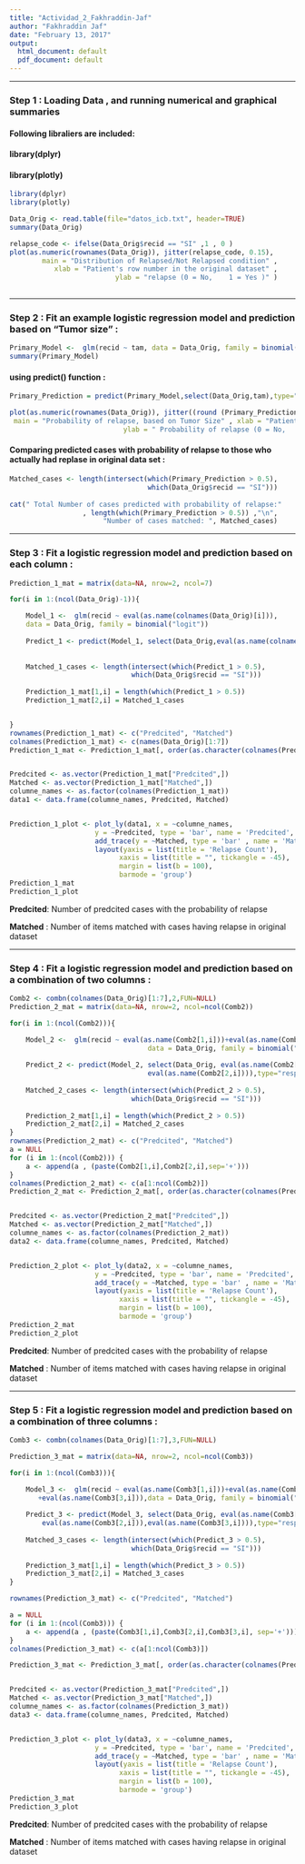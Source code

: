 ---
title: "Actividad_2_Fakhraddin-Jaf"
author: "Fakhraddin Jaf"
date: "February 13, 2017"
output:
  html_document: default
  pdf_document: default
---
---------

### Step 1 : Loading Data , and running numerical and graphical summaries 

#### Following libraliers are included:
#### library(dplyr) 
#### library(plotly)

```{r chunk_name,include=FALSE}
library(dplyr)
library(plotly)
```


```{r}
Data_Orig <- read.table(file="datos_icb.txt", header=TRUE)
summary(Data_Orig)
```

```{r}
relapse_code <- ifelse(Data_Orig$recid == "SI" ,1 , 0 )
plot(as.numeric(rownames(Data_Orig)), jitter(relapse_code, 0.15), 
        main = "Distribution of Relapsed/Not Relapsed condition" , 
           xlab = "Patient's row number in the original dataset" , 
                          ylab = "relapse (0 = No,    1 = Yes )" )
        
```
------------

### Step 2 : Fit an example logistic regression model and prediction based on "Tumor size" :
```{r}
Primary_Model <-  glm(recid ~ tam, data = Data_Orig, family = binomial("logit"))
summary(Primary_Model)
```


#### using __predict()__ function :
```{r}
Primary_Prediction = predict(Primary_Model,select(Data_Orig,tam),type="response")

plot(as.numeric(rownames(Data_Orig)), jitter((round (Primary_Prediction )), 0.05) , 
 main = "Probability of relapse, based on Tumor Size" , xlab = "Patient's number" , 
                            ylab = " Probability of relapse (0 = No,    1 = Yes )")
```

#### Comparing predicted cases with probability of relapse to those who actually had replase in original data set  :
```{r}
Matched_cases <- length(intersect(which(Primary_Prediction > 0.5), 
                                  which(Data_Orig$recid == "SI")))
                                  
cat(" Total Number of cases predicted with probability of relapse:"
                  , length(which(Primary_Prediction > 0.5)) ,"\n", 
                       "Number of cases matched: ", Matched_cases)
```

-------------

### Step 3 : Fit a logistic regression model and prediction based on each column :
```{r}
Prediction_1_mat = matrix(data=NA, nrow=2, ncol=7)

for(i in 1:(ncol(Data_Orig)-1)){

    Model_1 <-  glm(recid ~ eval(as.name(colnames(Data_Orig)[i])),
	data = Data_Orig, family = binomial("logit"))
	
    Predict_1 <- predict(Model_1, select(Data_Orig,eval(as.name(colnames(Data_Orig)[i])))
                                                                        ,type="response")
	
    Matched_1_cases <- length(intersect(which(Predict_1 > 0.5), 
                              which(Data_Orig$recid == "SI")))
    
    Prediction_1_mat[1,i] = length(which(Predict_1 > 0.5))
    Prediction_1_mat[2,i] = Matched_1_cases


}
rownames(Prediction_1_mat) <- c("Predcited", "Matched")
colnames(Prediction_1_mat) <- c(names(Data_Orig)[1:7])
Prediction_1_mat <- Prediction_1_mat[, order(as.character(colnames(Prediction_1_mat)))]


Predcited <- as.vector(Prediction_1_mat["Predcited",])
Matched <- as.vector(Prediction_1_mat["Matched",])
columne_names <- as.factor(colnames(Prediction_1_mat))
data1 <- data.frame(columne_names, Predcited, Matched)


Prediction_1_plot <- plot_ly(data1, x = ~columne_names, 
                     y = ~Predcited, type = 'bar', name = 'Predcited', width = 920, alpha = 0.8) %>%
                     add_trace(y = ~Matched, type = 'bar' , name = 'Matched') %>%
                     layout(yaxis = list(title = 'Relapse Count'), 
                           xaxis = list(title = "", tickangle = -45), 
                           margin = list(b = 100),
                           barmode = 'group')
Prediction_1_mat
Prediction_1_plot

```

__Predcited__: Number of predcited cases with the probability of relapse

__Matched__ : Number of items matched with cases having relapse in original dataset


-------------

### Step 4 : Fit a logistic regression model and prediction based on a combination of two columns :
```{r}
Comb2 <- combn(colnames(Data_Orig)[1:7],2,FUN=NULL)
Prediction_2_mat = matrix(data=NA, nrow=2, ncol=ncol(Comb2))

for(i in 1:(ncol(Comb2))){

    Model_2 <-  glm(recid ~ eval(as.name(Comb2[1,i]))+eval(as.name(Comb2[2,i])), 
                                  data = Data_Orig, family = binomial("logit"))
    
    Predict_2 <- predict(Model_2, select(Data_Orig, eval(as.name(Comb2[1,i])), 
                                  eval(as.name(Comb2[2,i]))),type="response") 
    
    Matched_2_cases <- length(intersect(which(Predict_2 > 0.5), 
                              which(Data_Orig$recid == "SI")))
    
    Prediction_2_mat[1,i] = length(which(Predict_2 > 0.5))
    Prediction_2_mat[2,i] = Matched_2_cases
}
rownames(Prediction_2_mat) <- c("Predcited", "Matched")
a = NULL
for (i in 1:(ncol(Comb2))) {
    a <- append(a , (paste(Comb2[1,i],Comb2[2,i],sep='+')))
}
colnames(Prediction_2_mat) <- c(a[1:ncol(Comb2)])
Prediction_2_mat <- Prediction_2_mat[, order(as.character(colnames(Prediction_2_mat)))]


Predcited <- as.vector(Prediction_2_mat["Predcited",])
Matched <- as.vector(Prediction_2_mat["Matched",])
columne_names <- as.factor(colnames(Prediction_2_mat))
data2 <- data.frame(columne_names, Predcited, Matched)


Prediction_2_plot <- plot_ly(data2, x = ~columne_names, 
                     y = ~Predcited, type = 'bar', name = 'Predcited', width = 920, alpha = 0.8) %>%
                     add_trace(y = ~Matched, type = 'bar' , name = 'Matched') %>%
                     layout(yaxis = list(title = 'Relapse Count'), 
                           xaxis = list(title = "", tickangle = -45), 
                           margin = list(b = 100),
                           barmode = 'group')
Prediction_2_mat
Prediction_2_plot

```


__Predcited__: Number of predcited cases with the probability of relapse

__Matched__ : Number of items matched with cases having relapse in original dataset

--------

### Step 5 : Fit a logistic regression model and prediction based on a combination of three columns :

```{r}
Comb3 <- combn(colnames(Data_Orig)[1:7],3,FUN=NULL)

Prediction_3_mat = matrix(data=NA, nrow=2, ncol=ncol(Comb3))

for(i in 1:(ncol(Comb3))){

    Model_3 <-  glm(recid ~ eval(as.name(Comb3[1,i]))+eval(as.name(Comb3[2,i]))
       +eval(as.name(Comb3[3,i])),data = Data_Orig, family = binomial("logit"))
    
    Predict_3 <- predict(Model_3, select(Data_Orig, eval(as.name(Comb3[1,i])), 
        eval(as.name(Comb3[2,i])),eval(as.name(Comb3[3,i]))),type="response")
    
    Matched_3_cases <- length(intersect(which(Predict_3 > 0.5), 
                              which(Data_Orig$recid == "SI")))
    
    Prediction_3_mat[1,i] = length(which(Predict_3 > 0.5))
    Prediction_3_mat[2,i] = Matched_3_cases
}

rownames(Prediction_3_mat) <- c("Predcited", "Matched")

a = NULL
for (i in 1:(ncol(Comb3))) {
    a <- append(a , (paste(Comb3[1,i],Comb3[2,i],Comb3[3,i], sep='+')))
}
colnames(Prediction_3_mat) <- c(a[1:ncol(Comb3)])

Prediction_3_mat <- Prediction_3_mat[, order(as.character(colnames(Prediction_3_mat)))]


Predcited <- as.vector(Prediction_3_mat["Predcited",])
Matched <- as.vector(Prediction_3_mat["Matched",])
columne_names <- as.factor(colnames(Prediction_3_mat))
data3 <- data.frame(columne_names, Predcited, Matched)


Prediction_3_plot <- plot_ly(data3, x = ~columne_names, 
                     y = ~Predcited, type = 'bar', name = 'Predcited', width = 920, alpha = 0.8) %>%
                     add_trace(y = ~Matched, type = 'bar' , name = 'Matched') %>%
                     layout(yaxis = list(title = 'Relapse Count'), 
                           xaxis = list(title = "", tickangle = -45), 
                           margin = list(b = 100),
                           barmode = 'group')
Prediction_3_mat
Prediction_3_plot
```

__Predcited__: Number of predcited cases with the probability of relapse

__Matched__ : Number of items matched with cases having relapse in original dataset





